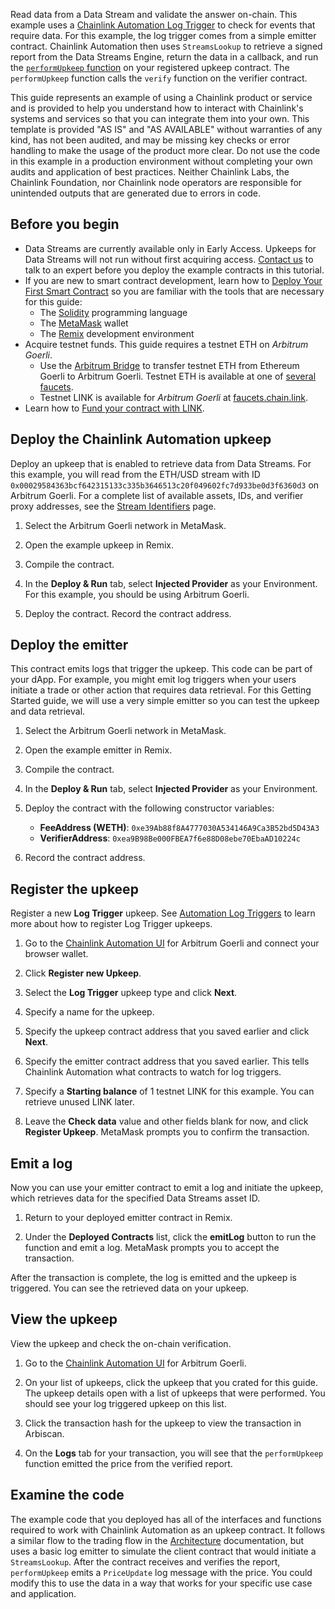 
Read data from a Data Stream and validate the answer on-chain. This example uses a [Chainlink Automation Log Trigger](/chainlink-automation/guides/log-trigger) to check for events that require data. For this example, the log trigger comes from a simple emitter contract. Chainlink Automation then uses `StreamsLookup` to retrieve a signed report from the Data Streams Engine, return the data in a callback, and run the [`performUpkeep` function](/chainlink-automation/reference/automation-interfaces#performupkeep-function-for-log-triggers) on your registered upkeep contract. The `performUpkeep` function calls the `verify` function on the verifier contract.

<Aside type="caution" title="Disclaimer">
  This guide represents an example of using a Chainlink product or service and is provided to help you understand how to
  interact with Chainlink's systems and services so that you can integrate them into your own. This template is provided
  "AS IS" and "AS AVAILABLE" without warranties of any kind, has not been audited, and may be missing key checks or
  error handling to make the usage of the product more clear. Do not use the code in this example in a production
  environment without completing your own audits and application of best practices. Neither Chainlink Labs, the
  Chainlink Foundation, nor Chainlink node operators are responsible for unintended outputs that are generated due to
  errors in code.
</Aside>

## Before you begin

- Data Streams are currently available only in Early Access. Upkeeps for Data Streams will not run without first acquiring access. [Contact us](https://chainlinkcommunity.typeform.com/datastreams?#ref_id=docs) to talk to an expert before you deploy the example contracts in this tutorial.
- If you are new to smart contract development, learn how to [Deploy Your First Smart Contract](/quickstarts/deploy-your-first-contract) so you are familiar with the tools that are necessary for this guide:
  - The [Solidity](https://soliditylang.org/) programming language
  - The [MetaMask](https://metamask.io) wallet
  - The [Remix](https://remix.ethereum.org/) development environment
- Acquire testnet funds. This guide requires a testnet ETH on _Arbitrum Goerli_.
  - Use the [Arbitrum Bridge](https://bridge.arbitrum.io/) to transfer testnet ETH from Ethereum Goerli to Arbitrum Goerli. Testnet ETH is available at one of [several faucets](https://faucetlink.to/goerli).
  - Testnet LINK is available for _Arbitrum Goerli_ at [faucets.chain.link](https://faucets.chain.link/arbitrum-goerli).
- Learn how to [Fund your contract with LINK](/resources/fund-your-contract).

## Deploy the Chainlink Automation upkeep

Deploy an upkeep that is enabled to retrieve data from Data Streams. For this example, you will read from the ETH/USD stream with ID `0x00029584363bcf642315133c335b3646513c20f049602fc7d933be0d3f6360d3` on Arbitrum Goerli. For a complete list of available assets, IDs, and verifier proxy addresses, see the [Stream Identifiers](/data-streams/stream-ids) page.

1. Select the Arbitrum Goerli network in MetaMask.

1. Open the example upkeep in Remix.

   <CodeSample src="samples/DataStreams/StreamsUpkeep.sol" showButtonOnly />

1. Compile the contract.

1. In the **Deploy & Run** tab, select **Injected Provider** as your Environment. For this example, you should be using Arbitrum Goerli.

1. Deploy the contract. Record the contract address.

## Deploy the emitter

This contract emits logs that trigger the upkeep. This code can be part of your dApp. For example, you might emit log triggers when your users initiate a trade or other action that requires data retrieval. For this Getting Started guide, we will use a very simple emitter so you can test the upkeep and data retrieval.

1. Select the Arbitrum Goerli network in MetaMask.

1. Open the example emitter in Remix.

   <CodeSample src="samples/DataStreams/LogEmitter.sol" showButtonOnly />

1. Compile the contract.

1. In the **Deploy & Run** tab, select **Injected Provider** as your Environment.

1. Deploy the contract with the following constructor variables:

   - **FeeAddress (WETH)**: `0xe39Ab88f8A4777030A534146A9Ca3B52bd5D43A3`
   - **VerifierAddress**: `0xea9B98Be000FBEA7f6e88D08ebe70EbaAD10224c`

1. Record the contract address.

## Register the upkeep

Register a new **Log Trigger** upkeep. See [Automation Log Triggers](/chainlink-automation/guides/log-trigger) to learn more about how to register Log Trigger upkeeps.

1. Go to the [Chainlink Automation UI](https://automation.chain.link/arbitrum-goerli) for Arbitrum Goerli and connect your browser wallet.

1. Click **Register new Upkeep**.

1. Select the **Log Trigger** upkeep type and click **Next**.

1. Specify a name for the upkeep.

1. Specify the upkeep contract address that you saved earlier and click **Next**.

1. Specify the emitter contract address that you saved earlier. This tells Chainlink Automation what contracts to watch for log triggers.

1. Specify a **Starting balance** of 1 testnet LINK for this example. You can retrieve unused LINK later.

1. Leave the **Check data** value and other fields blank for now, and click **Register Upkeep**. MetaMask prompts you to confirm the transaction.

## Emit a log

Now you can use your emitter contract to emit a log and initiate the upkeep, which retrieves data for the specified Data Streams asset ID.

1. Return to your deployed emitter contract in Remix.

1. Under the **Deployed Contracts** list, click the **emitLog** button to run the function and emit a log. MetaMask prompts you to accept the transaction.

After the transaction is complete, the log is emitted and the upkeep is triggered. You can see the retrieved data on your upkeep.

## View the upkeep

View the upkeep and check the on-chain verification.

1. Go to the [Chainlink Automation UI](https://automation.chain.link/arbitrum-goerli) for Arbitrum Goerli.

1. On your list of upkeeps, click the upkeep that you crated for this guide. The upkeep details open with a list of upkeeps that were performed. You should see your log triggered upkeep on this list.

1. Click the transaction hash for the upkeep to view the transaction in Arbiscan.

1. On the **Logs** tab for your transaction, you will see that the `performUpkeep` function emitted the price from the verified report.

## Examine the code

The example code that you deployed has all of the interfaces and functions required to work with Chainlink Automation as an upkeep contract. It follows a similar flow to the trading flow in the [Architecture](/data-streams#example-trading-flow) documentation, but uses a basic log emitter to simulate the client contract that would initiate a `StreamsLookup`. After the contract receives and verifies the report, `performUpkeep` emits a `PriceUpdate` log message with the price. You could modify this to use the data in a way that works for your specific use case and application.

<CodeSample src="samples/DataStreams/StreamsUpkeep.sol" />
